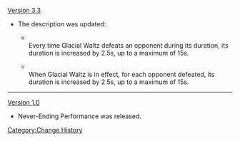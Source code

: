 [[Version 3.3]]
* The description was updated:
** {{Color|Old description:}}<br />Every time Glacial Waltz defeats an opponent during its duration, its duration is increased by 2.5s, up to a maximum of 15s.
** {{Color|New description:}}<br />When Glacial Waltz is in effect, for each opponent defeated, its duration is increased by 2.5s, up to a maximum of 15s.
----
[[Version 1.0]]
* Never-Ending Performance was released.
<noinclude>[[Category:Change History]]</noinclude>